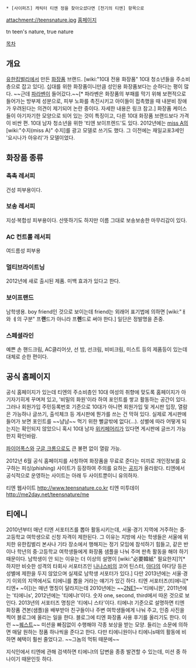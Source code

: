  * [사이퍼즈] 캐릭터 티엔 정을 찾아오셨다면 [천기의 티엔] 항목으로

attachment://teensnature.jpg
[http://www.teensnature.co.kr/ 홈페이지]

tn
teen's nature, true nature

[[목차]]
== 개요 ==
[[유한킴벌리]]에서 만든 [[화장품]] 브랜드. [wiki:"10대 전용 화장품" 10대 청소년들을 주소비층으로 잡고 있다]. 십대를 위한 화장품이니만큼 성인용 화장품보다는 순하다는 평이 많다. ~~근데 [[파라벤]]이 들어갔다.~~[* 파라벤은 화장품의 부패를 막기 위해 보편적으로 들어가는 방부제 성분으로, 피부 노화를 촉진시키고 아이들이 접촉했을 때 내분비 장애가 우려된다는 의견이 제기되어 논란 중이다. 자세한 내용은 링크 참고.] 화장품 케이스들이 아기자기한 모양으로 되어 있는 것이 특징이고, 다른 10대 화장품 브랜드보다 가격이 비싼 편. 10대 남자 청소년을 위한 '티엔 보이프렌드'도 있다. 2012년에는 [[miss A]]의 [wiki:"수지(miss A)" 수지]를 광고 모델로 쓰기도 했다.
그 이전에는 재일교포3세인 '요시나가 아유리'가 모델이었다.

== 화장품 종류 ==
=== 촉촉 레서피 ===
건성 피부용이다.
=== 보송 레서피 ===
지성·복합성 피부용이다. 산뜻하기도 하지만 이름 그대로 보송보송한 마무리감이 있다.
=== AC 컨트롤 레서피 ===
여드름성 피부용
=== 멀티브라이트닝 ===
2012년에 새로 출시된 제품. 미백 효과가 있다고 한다.
=== 보이프랜드 ===
남학생용. boy friend인 것으로 보이는데 friend는 외래어 표기법에 의하면 [wiki:"ㅐ와 ㅔ의 구분" 프'''랜'''드가 아니라 프'''렌'''드로 써야 한다.] 일단은 정발명을 존중.
=== 스페셜라인 ===
예쁜 손 핸드크림, AC클리어샷, 선 밤, 선크림, 비비크림, 미스트 등의 제품등이 있는데 대체로 순한 편이다.

== 공식 홈페이지 ==
공식 홈페이지가 있는데 티엔의 주소비층인 10대 여성의 취향에 맞도록 홈페이지가 아기자기히게 꾸며져 있고, '비밀의 화원'이라 하여 포인트를 쌓고 활동하는 공간이 있다. 그러나 회원가입 주민등록번호 기준으로 10대가 아니면 회원가입 및 게시판 입장, 열람은 가능하나 글쓰기, 출석체크 등 게시판에 뭔가를 쓰는 건 막혀 있다. 실제로 게시판에 들어가 보면 포인트를 ~~냠냠~~ 먹기 위한 뻘글밖에 없다(…). 성별에 따라 어떻게 되는지는 확인되지 않았으니 혹시 10대 남자 [[위키페어리]]가 있다면 게시판에 글쓰기 가능한지 확인바람.

[[파이어폭스]]와 [[구글 크롬]]으로도 큰 불편 없이 열람 가능.

2012년 6월 공식 홈페이지를 사칭하여 화장품을 무료로 준다는 미끼로 개인정보를 요구하는 피싱(phishing) 사이트가 등장하여 주의를 요하는 [http://www.teensnature.co.kr/now/notice_view.asp?seq=3045&page=1&arrnum=1 공지]가 올라왔다. 티엔에서 공식적으로 운영하는 사이트는 아래 두 사이트뿐이니 유의하자.

티엔 웹사이트 http://www.teensnature.co.kr
티엔 미투데이 http://me2day.net/teensnature/me

== 티에니 ==
2010년부터 매년 티엔 서포터즈를 뽑아 활동시키는데, 서울·경기 지역에 거주하는 중·고등학교 여학생으로 신청 자격이 제한된다. 그 이유는 지방에 사는 학생들은 서울에 위치한 유한킴벌리 본사나 기타 장소에서 행해지는 정기 모임에 참석하기 힘들고, 같은 반이나 학년의 중·고등학교 여학생들에게 화장품 샘플을 나눠 주며 판촉 활동을 해야 하기 때문이다. 남학생이 안 되는 이유는 더 이상의 설명이 [wiki:"必要韓紙" 필요한지]?[* 하지만 비슷한 성격의 타회사 서포터즈인 [[나나스비]]의 코어 틴스터, [[야다]]의 야다당 등은 성별에 제한을 두지 않았으며 실제로 남학생 서포터가 있다.] 다만 2013년에는 서울·경기 이외의 지역에서도 티에니를 뽑을 거라는 얘기가 있긴 하다.
티엔 서포터즈(티에니[* 티엔+ ~이])는 매년 명칭이 달라지는데 2010년에는 ~~[[2NE1]]~~'티에니원', 2011년에는 '티에니s', 2012년에는 '티에니t'이다. 숫자 one, second, third에서 따온 것으로 보인다. 2013년의 서포터즈 명칭은 '티에니 스타'이다.
티에니t 기준으로 설명하면 티엔 화장품 견본(샘플)을 배부받아 친구들이나 주변 여학생들에게 나눠 주고, 인증 사진을 찍어 블로그에 올리는 일을 한다. 블로그에 티엔 화장품 사용 후기를 올리기도 한다. 이런 ~~[[퀘스트]]~~ 미션을 빠짐없이 수행해야 각종 보상을 받는 모양. 들리는 소문에 의하면 매달 원하는 정품 하나씩을 준다고 한다. 다만 티에니원이나 티에니s때의 활동에 비하면 혜택이 훨씬 줄었다고. ~~그놈의 먹튀 때문에~~

지식인에서 티엔에 관해 검색하면 티에니t의 답변을 종종 발견할 수 있는데, 미션 중 하나이기 때문인듯 하다.

